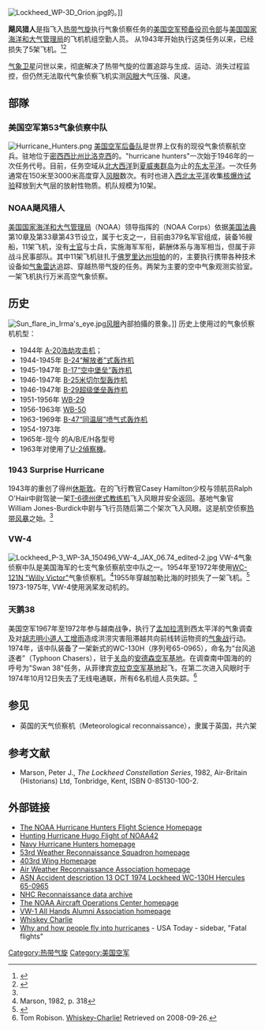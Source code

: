 [[File:Lockheed_WP-3D_Orion.jpg|thumb]]的{{tsl|en|WP-3D Orion|WP-3D“猎户座”气象侦察机}}。]]

'''飓风猎人'''是指飞入[[热带气旋|热带气旋]]执行气象侦察任务的[[美国空军预备役司令部|美国空军预备役司令部]]{{tsl|en|53rd Weather Reconnaissance Squadron|气象侦察第53中队}}与[[美国国家海洋和大气管理局|美国国家海洋和大气管理局]]的飞机机组空勤人员。 从1943年开始执行这类任务以来，已经损失了5架飞机。<ref name=fghh>{{cite web|url=https://www.flightglobal.com/news/articles/hurricane-hunters-nine-brave-aircraft-that-need-a-417361/|archiveurl=https://web.archive.org/web/20151004113306/https://www.flightglobal.com/news/articles/hurricane-hunters-nine-brave-aircraft-that-need-a-417361/|title=HURRICANE HUNTERS: Nine 'brave' aircraft that need all nine lives|archivedate=2015-10-04|work=Flightglobal.com|accessdate=4 October 2015|deadurl=no}}</ref><ref name="huntinghugo">{{cite web | url=http://www.wunderground.com/resources/education/hugo1.asp | title=Hunting Hugo | publisher=Wunderground | accessdate=October 28, 2012 | author=Masters, Jeffrey | archive-date=2020-02-13 | archive-url=https://web.archive.org/web/20200213042317/https://www.wunderground.com/resources/education/hugo1.asp | dead-url=no }}</ref>

[[气象卫星|气象卫星]]问世以来，彻底解决了热带气旋的位置追踪与生成、运动、消失过程监控，但仍然无法取代气象侦察飞机实测[[风眼|风眼]]大气压强、风速。 
 
==部隊==
===美国空军第53气象侦察中队===
 
[[Image:Hurricane_Hunters.png|thumb]]
[[美国空军后备队|美国空军后备队]]{{tsl|en|53d Weather Reconnaissance Squadron|第53气象侦察中队}}是世界上仅有的现役气象侦察航空兵。驻地位于[[密西西比州|密西西比州]][[比洛克西_(密西西比州)|比洛克西]]的{{tsl|en|Keesler Air Force Base|凯斯勒空军基地}}。"hurricane hunters"一次始于1946年的一次任务代号。目前，任务空域从[[北大西洋|北大西洋]]到[[夏威夷群岛|夏威夷群岛]]为止的[[东太平洋|东太平洋]]。一次任务通常在150米至3000米高度穿入[[风眼|风眼]]数次。有时也进入[[西北太平洋|西北太平洋]]收集[[核试验|核爆炸试验]]释放到大气层的放射性物质。机队规模为10架{{tsl|en|Lockheed WC-130J|WC-130J气象侦察机}}。

===NOAA飓风猎人=== 
[[美国国家海洋和大气管理局|美国国家海洋和大气管理局]]（NOAA）领导指挥的{{tsl|en|NOAA Corps|美国海洋和大气局部队}}（NOAA Corps）依据[[美国法典|美国法典]]第10章及第33章第43节设立，属于七支{{tsl|en|Uniformed services of the United States|美国着装部队}}之一，目前由379名军官组成，装备16艘船，11架飞机，没有[[士官|士官]]与士兵，实施海军军衔，薪酬体系与海军相当，但属于非战斗民事部队。其中11架{{tsl|en|NOAA Hurricane Hunters|NOAA飓风猎人}}飞机驻扎于[[佛罗里达州|佛罗里达州]][[坦帕_(佛罗里达州)|坦帕]]的{{tsl|en|MacDill AFB|麦克迪尔空军基地}}的{{tsl|en|Aircraft Operations Center|飞机行动中心}}，主要执行携带各种技术设备如[[气象雷达|气象雷达]]追踪、穿越热带气旋的任务。两架{{tsl|en|WP-3D Orion|WP-3D“猎户座”气象侦察机}}为主要的空中气象观测实验室。一架{{tsl|en|Gulfstream IV|湾流IV}}飞机执行万米高空气象侦察。  

==历史==
[[Image:Sun_flare_in_Irma's_eye.jpg|thumb]][[风眼|风眼]]內部拍攝的景象。]]
历史上使用过的气象侦察机机型：
* 1944年 [[A-20浩劫攻击机|A-20浩劫攻击机]]；
* 1944-1945年 [[B-24轰炸机|B-24“解放者”式轰炸机]]
* 1945-1947年 [[B-17轰炸机|B-17“空中堡垒”轰炸机]]
* 1946-1947年 [[B-25米切尔型轰炸机|B-25米切尔型轰炸机]]
* 1946-1947年 [[B-29超级堡垒轰炸机|B-29超级堡垒轰炸机]]
* 1951-1956年 [[B-29超级堡垒轰炸机|WB-29]]
* 1956-1963年 [[B-50超级堡垒轰炸机|WB-50]]
* 1963-1969年 [[B-47轰炸机|B-47“同温层”喷气式轰炸机]]
* 1954-1973年 {{tsl|en|C-121|C-121“星座”运输机|WC-121N气象侦察机}}
* 1965年-现今 {{tsl|en|WC-130|WC-130气象侦察机}}的A/B/E/H各型号
* 1963年{{tsl|en|Atlantic hurricane season|1963年大西洋飓风季}}对{{tsl|en|Hurricane Ginny|飓风基尼}}使用了[[U-2偵察機|U-2偵察機]]。  

===1943 Surprise Hurricane===
1943年的{{tsl|en|1943 Surprise Hurricane|“惊奇”飓风}}重创了得州[[休斯敦|休斯敦]]。在{{tsl|en|Bryan Air Force Base|布莱恩空军基地}}的飞行教官Casey Hamilton少校与领航员Ralph O'Hair中尉驾驶一架[[T-6德州佬式教练机|T-6德州佬式教练机]]飞入风眼并安全返回。基地气象官 William Jones-Burdick中尉与飞行员{{tsl|en|Joseph Duckworth}}随后第二个架次飞入风眼。这是航空侦察[[热带风暴|热带风暴]]之始。<ref name=fghh/> 

===VW-4===
[[File:Lockheed_P-3_WP-3A_150496_VW-4_JAX_06.74_edited-2.jpg|thumb]] 
VW-4气象侦察中队是美国海军的七支气象侦察航空中队之一。1954年至1972年使用[[EC-121|WC-121N "Willy Victor"]]气象侦察机。<ref>Marson, 1982, p. 318</ref>1955年穿越加勒比海的{{tsl|en|Hurricane Janet|飓风珍妮特}}时损失了一架飞机。<ref>{{cite journal|page=7|journal=ESSA World|title=U. S. Navy Hurricane Hunters|date=October 1966|author=Harlin Garland|publisher=Environmental Satellite Services Administration}}</ref> 1973-1975年, VW-4使用涡桨发动机的{{tsl|en|WP-3D Orion|WP-3A“猎户座”气象侦察机}}。

===天鹅38=== 
美国空军{{tsl|en|54th Weather Reconnaissance Squadron|第54气象侦察中队}}1967年至1972年参与越南战争，执行了[[孟加拉湾|孟加拉湾]]到西太平洋的气象调查及对[[胡志明小道|胡志明小道]][[人工增雨|人工增雨]]造成洪涝灾害阻滞越共向前线转运物资的[[气象战|气象战]]行动。1974年，该中队装备了一架新式的WC-130H（序列号65-0965），命名为“台风追逐者”（Typhoon Chasers），驻于[[关岛|关岛]]的[[安德森空军基地|安德森空军基地]]。在调查南中国海的{{tsl|en|Typhoon Bess (1974)|台风贝丝}}的呼号为"Swan 38"任务，从菲律宾[[克拉克空军基地|克拉克空军基地]]起飞，在第二次进入风眼时于1974年10月12日失去了无线电通联，所有6名机组人员失踪。<ref>Tom Robison. [http://www.awra.us/WhiskeyCharlie.html#7 Whiskey-Charlie!] {{Wayback|url=http://www.awra.us/WhiskeyCharlie.html#7 |date=20200821072812 }} Retrieved on 2008-09-26.</ref>

==参见==
*英国的天气侦察机（Meteorological reconnaissance）{{tsl|en|Handley Page Hastings|黑斯汀斯运输机|黑斯汀斯Met.1天气侦察机}}，隶属于英国{{tsl|en|RAF Coastal Command|皇家空军海岸司令部}}，共六架
==参考文献==
{{Reflist|2}}
* Marson, Peter J., ''The Lockheed Constellation Series'', 1982, Air-Britain (Historians) Ltd, Tonbridge, Kent, ISBN 0-85130-100-2.

==外部链接==
{{Portal|热带气旋}}
* [https://web.archive.org/web/20110721055554/http://flightscience.noaa.gov/ The NOAA Hurricane Hunters Flight Science Homepage]
* [http://www.wunderground.com/education/hugo1.asp Hunting Hurricane Hugo Flight of NOAA42] {{Wayback|url=http://www.wunderground.com/education/hugo1.asp |date=20110119044427 }}
* [http://www.navyhurricanehunters.com/ Navy Hurricane Hunters homepage] {{Wayback|url=http://www.navyhurricanehunters.com/ |date=20210319115742 }}
* [http://www.hurricanehunters.com/ 53rd Weather Reconnaissance Squadron homepage] {{WebCite|url=https://www.webcitation.org/68eBpzZrK?url=http://www.hurricanehunters.com/ |date=20120624000645 |dateformat=iso }}
* [http://www.403wg.afrc.af.mil/  403rd Wing Homepage] {{Wayback|url=http://www.403wg.afrc.af.mil/ |date=20210517062132 }}
* [http://www.awra.us/ Air Weather Reconnaissance Association homepage] {{Wayback|url=http://www.awra.us/ |date=20210319115757 }}
* [http://aviation-safety.net/database/record.php?id=19741013-0 ASN Accident description 13 OCT 1974 Lockheed WC-130H Hercules 65-0965] {{Wayback|url=http://aviation-safety.net/database/record.php?id=19741013-0 |date=20130728161008 }}
* [http://www.nhc.noaa.gov/pastall.shtml#recarch NHC Reconnaissance data archive] {{Wayback|url=http://www.nhc.noaa.gov/pastall.shtml#recarch |date=20080808105841 }}
* [https://web.archive.org/web/20070210233822/http://www.aoc.noaa.gov/ The NOAA Aircraft Operations Center homepage]
* [https://web.archive.org/web/20080509222018/http://vw1assoc.tripod.com/ VW-1 All Hands Alumni Association homepage]
* [https://web.archive.org/web/20050924203611/http://spectrumwd.com/c130/articles/wc130.htm Whiskey Charlie]
* [http://www.usatoday.com/weather/hurricane/2003-07-16-flying-hurricanes_x.htm Why and how people fly into hurricanes] {{Wayback|url=http://www.usatoday.com/weather/hurricane/2003-07-16-flying-hurricanes_x.htm |date=20120824115307 }} - USA Today - sidebar, "Fatal flights"

{{地球上的氣象觀測}}

[[Category:热带气旋|Category:热带气旋]]
[[Category:美国空军|Category:美国空军]]